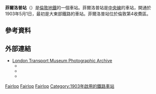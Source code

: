 {{expand|time=2016-02-28T07:28:37+00:00}}
{{unreferenced|time=2016-02-28T07:28:37+00:00}}
{{TfL Translations}}
{{Infobox London station
| symbol       = underground
| name          = 菲爾洛普<br />Fairlop
| alt_name      = 
| manager       = [[倫敦地鐵|倫敦地鐵]]   
| manager1      =
| manager2      = 
| owner         =
| owner1        =
| owner2        =
| locale        = {{link-en|菲爾洛普|Fairlop}}
| borough       = [[紅橋區_(倫敦)|紅橋區]]
| platforms     = 2
| fare_zone     = 4
| fare_zone_1   = 
| railcode      =
| railcode2     =
| tubecode      =
| image_name    = Fairlop stn building.JPG  
| image_alt     =
| caption       = 
| latitude      = 51.59562
| longitude     = 0.09054
| map_type      =
<!--| tubeexits03   =
| tubeexits04   =
| tubeexits05   = 0.456 
| tubeexits06   = 0.526
| tubeexits07   = {{increase}} 0.697
| tubeexits08   = {{increase}} 0.800
| tubeexits09   = {{increase}} 0.827-->
}}
'''菲爾洛普站'''（{{lang-en|Fairlop tube station}}）是[[倫敦地鐵|倫敦地鐵]]的一個車站。菲爾洛普站是[[中央線_(倫敦地鐵)|中央線]]的車站，開通於1903年5月1日，最初是大東部鐵路的車站。菲爾洛普站位於倫敦第4收費區。

== 參考資料 ==
{{reflist}}

==外部連結==
{{commons category|Fairlop tube station}}
* [http://www.ltmcollection.org/photos/index.html London Transport Museum Photographic Archive] {{Wayback|url=http://www.ltmcollection.org/photos/index.html |date=20160303203920 }}
** {{ltmcollection|62/9855262.jpg|Fairlop LNER station, 1935}}
** {{ltmcollection|sb/i00001sb.jpg|View of platforms, 1953}}
** {{ltmcollection|37/9864337.jpg|Booking hall, 1955}}

{{倫敦地鐵中央線}}

[[Category:中央線車站_(倫敦地鐵)|Fairlop]]
[[Category:紅橋區鐵路車站_(倫敦)|Fairlop]]
[[Category:倫敦通宵地鐵車站|Fairlop]]
[[Category:1903年啟用的鐵路車站|Category:1903年啟用的鐵路車站]]